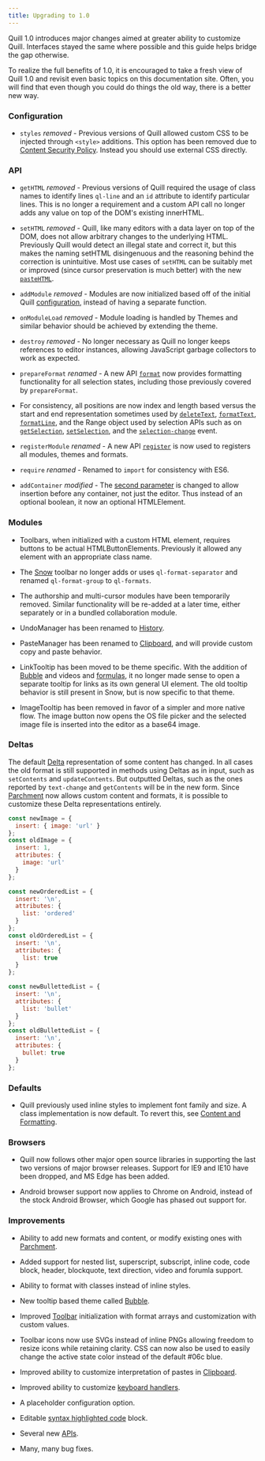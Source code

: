 ```yaml
---
title: Upgrading to 1.0
---
```


Quill 1.0 introduces major changes aimed at greater ability to customize Quill. Interfaces stayed the same where possible and this guide helps bridge the gap otherwise.

To realize the full benefits of 1.0, it is encouraged to take a fresh view of Quill 1.0 and revisit even basic topics on this documentation site. Often, you will find that even though you could do things the old way, there is a better new way.

### Configuration

- `styles` *removed* - Previous versions of Quill allowed custom CSS to be injected through `<style>` additions. This option has been removed due to [Content Security Policy](https://developers.google.com/web/fundamentals/security/csp/). Instead you should use external CSS directly.

### API

- `getHTML` *removed* - Previous versions of Quill required the usage of class names to identify lines `ql-line` and an `id` attribute to identify particular lines. This is no longer a requirement and a custom API call no longer adds any value on top of the DOM's existing innerHTML.

- `setHTML` *removed* - Quill, like many editors with a data layer on top of the DOM, does not allow arbitrary changes to the underlying HTML. Previously Quill would detect an illegal state and correct it, but this makes the naming setHTML disingenuous and the reasoning behind the correction is unintuitive. Most use cases of `setHTML` can be suitably met or improved (since cursor preservation is much better) with the new [`pasteHTML`](/docs/api/#pastehtml).

- `addModule` *removed* - Modules are now initialized based off of the initial Quill [configuration](/docs/configuration/), instead of having a separate function.

- `onModuleLoad` *removed* - Module loading is handled by Themes and similar behavior should be achieved by extending the theme.

- `destroy` *removed* - No longer necessary as Quill no longer keeps references to editor instances, allowing JavaScript garbage collectors to work as expected.

- `prepareFormat` *renamed* - A new API [`format`](/docs/api/#format) now provides formatting functionality for all selection states, including those previously covered by `prepareFormat`.

- For consistency, all positions are now index and length based versus the start and end representation sometimes used by [`deleteText`](/docs/api/#deletetext), [`formatText`](/docs/api/#formattext), [`formatLine`](/docs/api/#formatline), and the Range object used by selection APIs such as on [`getSelection`](/docs/api/#getselection), [`setSelection`](/docs/api/#setselection), and the [`selection-change`](/docs/api/#selection-change) event.

- `registerModule` *renamed* - A new API [`register`](/docs/api/#register) is now used to registers all modules, themes and formats.

- `require` *renamed* - Renamed to `import` for consistency with ES6.

- `addContainer` *modified* - The [second parameter](/docs/api/#addcontainer) is changed to allow insertion before any container, not just the editor. Thus instead of an optional boolean, it now an optional HTMLElement.


### Modules

- Toolbars, when initialized with a custom HTML element, requires buttons to be actual HTMLButtonElements. Previously it allowed any element with an appropriate class name.

- The [Snow](/docs/themes/#snow/) toolbar no longer adds or uses `ql-format-separator` and renamed `ql-format-group` to `ql-formats`.

- The authorship and multi-cursor modules have been temporarily removed. Similar functionality will be re-added at a later time, either separately or in a bundled collaboration module.

- UndoManager has been renamed to [History](/docs/modules/history/).

- PasteManager has been renamed to [Clipboard](/docs/modules/clipboard/), and will provide custom copy and paste behavior.

- LinkTooltip has been moved to be theme specific. With the addition of [Bubble](/docs/themes/#bubble) and videos and [formulas](/docs/modules/formula/), it no longer made sense to open a separate tooltip for links as its own general UI element. The old tooltip behavior is still present in Snow, but is now specific to that theme.

- ImageTooltip has been removed in favor of a simpler and more native flow. The image button now opens the OS file picker and the selected image file is inserted into the editor as a base64 image.


### Deltas

The default [Delta](/docs/delta/) representation of some content has changed. In all cases the old format is still supported in methods using Deltas as in input, such as `setContents` and `updateContents`. But outputted Deltas, such as the ones reported by `text-change` and `getContents` will be in the new form. Since [Parchment](https://github.com/quilljs/parchment) now allows custom content and formats, it is possible to customize these Delta representations entirely.

```javascript
const newImage = {
  insert: { image: 'url' }
};
const oldImage = {
  insert: 1,
  attributes: {
    image: 'url'
  }
};

const newOrderedList = {
  insert: '\n',
  attributes: {
    list: 'ordered'
  }
};
const oldOrderedList = {
  insert: '\n',
  attributes: {
    list: true
  }
};

const newBullettedList = {
  insert: '\n',
  attributes: {
    list: 'bullet'
  }
};
const oldBullettedList = {
  insert: '\n',
  attributes: {
    bullet: true
  }
};

```

### Defaults

- Quill previously used inline styles to implement font family and size. A class implementation is now default. To revert this, see [Content and Formatting](/guides/how-to-customize-quill/#content-and-formatting).

### Browsers

- Quill now follows other major open source libraries in supporting the last two versions of major browser releases. Support for IE9 and IE10 have been dropped, and MS Edge has been added.

- Android browser support now applies to Chrome on Android, instead of the stock Android Browser, which Google has phased out support for.


### Improvements

- Ability to add new formats and content, or modify existing ones with [Parchment](https://github.com/quilljs/parchment/).

- Added support for nested list, superscript, subscript, inline code, code block, header, blockquote, text direction, video and forumla support.

- Ability to format with classes instead of inline styles.

- New tooltip based theme called [Bubble](/docs/themes/#bubble/).

- Improved [Toolbar](/docs/modules/toolbar/) initialization with format arrays and customization with custom values.

- Toolbar icons now use SVGs instead of inline PNGs allowing freedom to resize icons while retaining clarity. CSS can now also be used to easily change the active state color instead of the default #06c blue.

- Improved ability to customize interpretation of pastes in [Clipboard](/docs/modules/clipboard/).

- Improved ability to customize [keyboard handlers](/docs/modules/keyboard/).

- A placeholder configuration option.

- Editable [syntax highlighted code](/docs/modules/syntax/) block.

- Several new [APIs](/docs/api/).

- Many, many bug fixes.

